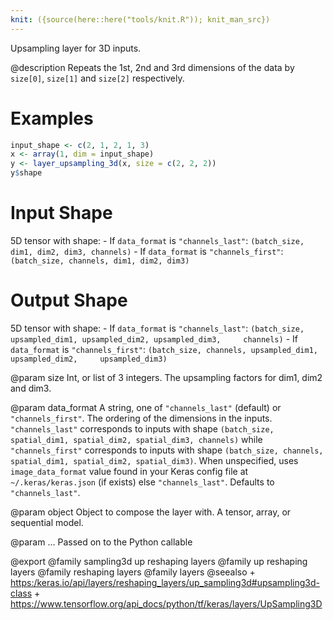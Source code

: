 ```yaml
---
knit: ({source(here::here("tools/knit.R")); knit_man_src})
---
```

Upsampling layer for 3D inputs.

@description
Repeats the 1st, 2nd and 3rd dimensions
of the data by `size[0]`, `size[1]` and `size[2]` respectively.

# Examples
```r
input_shape <- c(2, 1, 2, 1, 3)
x <- array(1, dim = input_shape)
y <- layer_upsampling_3d(x, size = c(2, 2, 2))
y$shape
```

# Input Shape
5D tensor with shape:
- If `data_format` is `"channels_last"`:
    `(batch_size, dim1, dim2, dim3, channels)`
- If `data_format` is `"channels_first"`:
    `(batch_size, channels, dim1, dim2, dim3)`

# Output Shape
5D tensor with shape:
- If `data_format` is `"channels_last"`:
    `(batch_size, upsampled_dim1, upsampled_dim2, upsampled_dim3,
    channels)`
- If `data_format` is `"channels_first"`:
    `(batch_size, channels, upsampled_dim1, upsampled_dim2,
    upsampled_dim3)`

@param size
Int, or list of 3 integers.
The upsampling factors for dim1, dim2 and dim3.

@param data_format
A string,
one of `"channels_last"` (default) or `"channels_first"`.
The ordering of the dimensions in the inputs.
`"channels_last"` corresponds to inputs with shape
`(batch_size, spatial_dim1, spatial_dim2, spatial_dim3, channels)`
while `"channels_first"` corresponds to inputs with shape
`(batch_size, channels, spatial_dim1, spatial_dim2, spatial_dim3)`.
When unspecified, uses
`image_data_format` value found in your Keras config file at
 `~/.keras/keras.json` (if exists) else `"channels_last"`.
Defaults to `"channels_last"`.

@param object
Object to compose the layer with. A tensor, array, or sequential model.

@param ...
Passed on to the Python callable

@export
@family sampling3d up reshaping layers
@family up reshaping layers
@family reshaping layers
@family layers
@seealso
+ <https:/keras.io/api/layers/reshaping_layers/up_sampling3d#upsampling3d-class>
+ <https://www.tensorflow.org/api_docs/python/tf/keras/layers/UpSampling3D>

